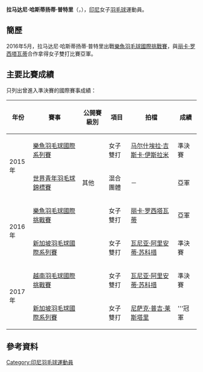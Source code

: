 {{noteTA|G1=Badminton}}
{{Infobox 羽球選手
| playername              = 拉马达尼·哈斯蒂扬蒂·普特里<br />{{lang|id|Rahmadhani Hastiyanti Putri}}
| image                   = 
| size                    = 
| caption                 = 
| birth_name              = 
| date_of_birth           = {{birth_date_and_age|1997|1|28}}
| place_of_birth          = 
| height                  = 
| weight                  = 
| event                   = 女子雙打、混合雙打
| country                 = {{INA}}
| years_started           =
| handedness              = 
| coach                   = 
| highest_ranking         = 第125位（女雙-[[丽卡·罗西塔瓦蒂|罗西塔瓦蒂]]）
| date_of_highest_ranking = 2016年11月24日 <ref name="ranking">{{en}}[http://bwfcontent.tournamentsoftware.com/ranking/player.aspx?id=12404&player=453677 BWF World Ranking - Ranking of Rahmadhani Hastiyanti PUTRI (82073)]</ref>
| current_ranking         = 第128位（女雙-[[丽卡·罗西塔瓦蒂|罗西塔瓦蒂]]）
| date_of_current_ranking = 2016年12月1日<ref>{{en}}[http://bwfcontent.tournamentsoftware.com/ranking/category.aspx?id=12404&category=475 BWF World Ranking - BWF世界排名榜 (12/1/2016) - Women's doubles] {{Wayback|url=http://bwfcontent.tournamentsoftware.com/ranking/category.aspx?id=12404&category=475 |date=20210506040550 }}</ref>
| played                  = 41勝–22負（女雙）<br/>20勝–12負（混雙）
| titles                  = 
| bwf_profile             = 23BCAEAE-475A-4472-BB63-4AA7AF8C540C
| bwf_id                  = 82073
| updated                 = 2016年12月7日
}}
{{MedalTableTop}}
{{MedalSport | 女子[[羽毛球|羽毛球]]}}
{{MedalCountry | {{INA}}}}
{{MedalCompetition | [[世界青年羽毛球錦標賽|世界青年羽毛球錦標賽]]}}
{{MedalSilver| [[2015年世界青年羽毛球錦標賽|2015年 利馬]] | 混合團體 }}
{{MedalCompetition  | [[全印度尼西亚少年羽毛球锦标赛|全印度尼西亚少年羽毛球锦标赛]]}}
{{MedalCountry | {{flagicon|INA}}中爪哇}}
{{MedalBronze| [[2015年全印度尼西亚少年羽毛球锦标赛|2015年 雅加达]] | 混合雙打（第1分部）}}
{{MedalBottom}}
'''拉马达尼·哈斯蒂扬蒂·普特里'''（{{lang-id|'''Rahmadhani Hastiyanti Putri'''}}，{{bd|1997年|1月28日||}}），[[印尼|印尼]]女子[[羽毛球|羽毛球]]運動員。

== 簡歷 ==
2016年5月，拉马达尼·哈斯蒂扬蒂·普特里出戰[[2016年樂魚羽毛球國際挑戰賽|樂魚羽毛球國際挑戰賽]]，與[[丽卡·罗西塔瓦蒂|丽卡·罗西塔瓦蒂]]合作拿得女子雙打比賽亞軍。

==主要比賽成績==
只列出曾進入準決賽的國際賽事成績：
{| class=wikitable style="text-align:center; font-size:small;" 
!width="50"|年份
!width="180"|賽事
!width="80"|公開賽級別
!width="60"|項目
!width="170"|拍檔
!width="50"|成績
|-
!rowspan="2"|2015年
|[[2015年樂魚羽毛球國際系列賽|樂魚羽毛球國際系列賽]]
|{{BWFIS}}
|女子雙打
|[[马尔什埃拉·吉斯卡·伊斯拉米|马尔什埃拉·吉斯卡·伊斯拉米]]
|bgcolor="#b8860b"|準決賽
|-
|[[2015年世界青年羽毛球錦標賽|世界青年羽毛球錦標賽]]
|其他
|混合團體
|－
|bgcolor="silver"|亞軍
|-
!rowspan="2"|2016年
|[[2016年樂魚羽毛球國際挑戰賽|樂魚羽毛球國際挑戰賽]]
|{{BWFIC}}
|女子雙打
|[[丽卡·罗西塔瓦蒂|丽卡·罗西塔瓦蒂]]
|bgcolor="silver"|亞軍
|-
|[[2016年新加坡羽毛球國際系列賽|新加坡羽毛球國際系列賽]]
|{{BWFIS}}
|女子雙打
|[[瓦尼亚·阿里安蒂·苏科措|瓦尼亚·阿里安蒂·苏科措]]
|bgcolor="#b8860b"|準決賽
|-
!rowspan="2"|2017年
|[[2017年越南羽毛球國際挑戰賽|越南羽毛球國際挑戰賽]]
|{{BWFIC}}
|女子雙打
|[[瓦尼亚·阿里安蒂·苏科措|瓦尼亚·阿里安蒂·苏科措]]
|bgcolor="#b8860b"|準決賽
|-
|[[2017年新加坡羽毛球國際系列賽|新加坡羽毛球國際系列賽]]
|{{BWFIS}}
|女子雙打
|[[尼萨克·普吉·莱斯塔里|尼萨克·普吉·莱斯塔里]]
|bgcolor="gold"|'''冠軍
|}
{{BWF賽事級別索引}}

== 參考資料 ==
{{Reflist}}

{{DEFAULTSORT:Putri, Rahmadhani Hastiyanti}}
[[Category:印尼羽毛球運動員|Category:印尼羽毛球運動員]]